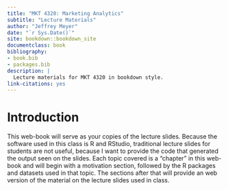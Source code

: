 ```yaml
--- 
title: "MKT 4320: Marketing Analytics"
subtitle: "Lecture Materials"
author: "Jeffrey Meyer"
date: "`r Sys.Date()`"
site: bookdown::bookdown_site
documentclass: book
bibliography:
- book.bib
- packages.bib
description: |
  Lecture materials for MKT 4320 in bookdown style.
link-citations: yes
---
```


# Introduction {-}

This web-book will serve as your copies of the lecture slides. Because the software used in this class is R and RStudio, traditional lecture slides for students are not useful, because I want to provide the code that generated the output seen on the slides. Each topic covered is a "chapter" in this web-book and will begin with a motivation section, followed by the R packages and datasets used in that topic.  The sections after that will provide an web version of the material on the lecture slides used in class.

